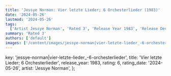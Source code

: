 ```yaml
---
title: 'Jessye Norman: Vier letzte Lieder; 6 Orchesterlieder (1983)'
date: '2024-05-26'
lastmod: '2024-05-26'
tags:
  ['Artist Jessye Norman', 'Rated 3', 'Release Year 1983', 'Release Decade 1980']
summary: 'Rated 3'
authors: ['default']
images: ['/content/images/jessye-norman|vier-letzte-lieder_-6-orchesterlieder.jpg']
---
```


  key: 'jessye-norman|vier-letzte-lieder_-6-orchesterlieder',
  title: 'Vier letzte Lieder; 6 Orchesterlieder',
  release_year: 1983,
  rating: 6,
  rating_date: '2024-05-26',
  artist: 'Jessye Norman',
};

<MusicRating data={data} />
